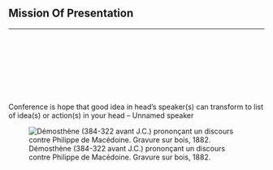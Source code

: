 ## Mission Of Presentation

<hr>

<br>
<br>
<br>

::::{layout="[ 60, 40 ]"}

:::{#first-column}

:::{.custom-smaller}

<br>
<br>
<br>

Conference is hope that good idea in head's speaker(s) can transform to list of
idea(s) or action(s) in your head -- Unnamed speaker

:::

:::

::: {#second-column}
![Démosthène (384-322 avant J.C.) prononçant un discours contre Philippe de Macédoine. Gravure sur bois, 1882.](/src/images/orator.jpg){fig-align="center" #fig-orator}
:::

::::
